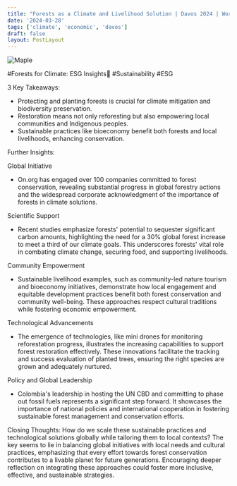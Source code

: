 ```yaml
---
title: "Forests as a Climate and Livelihood Solution | Davos 2024 | World Economic Forum"
date: '2024-03-28'
tags: ['climate', 'economic', 'davos']
draft: false
layout: PostLayout
---
```


<div className="flex justify-center">
<div className="my-1 w-full px-2 xl:my-1 xl:w-1/2 xl:px-2">
    <img src="https://img.youtube.com/vi/k_fgD2ZQcjw/0.jpg" alt="Maple" className="mx-auto h-58 w-auto" />
</div>
</div>

#Forests for Climate: ESG Insights🌲 #Sustainability #ESG

3 Key Takeaways:
- Protecting and planting forests is crucial for climate mitigation and biodiversity preservation.
- Restoration means not only reforesting but also empowering local communities and Indigenous peoples.
- Sustainable practices like bioeconomy benefit both forests and local livelihoods, enhancing conservation.

Further Insights:

Global Initiative
- On.org has engaged over 100 companies committed to forest conservation, revealing substantial progress in global forestry actions and the widespread corporate acknowledgment of the importance of forests in climate solutions.

Scientific Support
- Recent studies emphasize forests' potential to sequester significant carbon amounts, highlighting the need for a 30% global forest increase to meet a third of our climate goals. This underscores forests' vital role in combating climate change, securing food, and supporting livelihoods.

Community Empowerment
- Sustainable livelihood examples, such as community-led nature tourism and bioeconomy initiatives, demonstrate how local engagement and equitable development practices benefit both forest conservation and community well-being. These approaches respect cultural traditions while fostering economic empowerment.

Technological Advancements
- The emergence of technologies, like mini drones for monitoring reforestation progress, illustrates the increasing capabilities to support forest restoration effectively. These innovations facilitate the tracking and success evaluation of planted trees, ensuring the right species are grown and adequately nurtured.

Policy and Global Leadership
- Colombia's leadership in hosting the UN CBD and committing to phase out fossil fuels represents a significant step forward. It showcases the importance of national policies and international cooperation in fostering sustainable forest management and conservation efforts.

Closing Thoughts:
How do we scale these sustainable practices and technological solutions globally while tailoring them to local contexts? The key seems to lie in balancing global initiatives with local needs and cultural practices, emphasizing that every effort towards forest conservation contributes to a livable planet for future generations. Encouraging deeper reflection on integrating these approaches could foster more inclusive, effective, and sustainable strategies.
